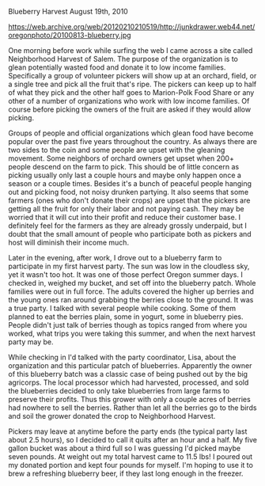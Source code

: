 Blueberry Harvest
August 19th, 2010

https://web.archive.org/web/20120210210519/http://junkdrawer.web44.net/oregonphoto/20100813-blueberry.jpg

One morning before work while surfing the web I came across a site called Neighborhood Harvest of Salem. The purpose of the organization is to glean potentially wasted food and donate it to low income families. Specifically a group of volunteer pickers will show up at an orchard, field, or a single tree and pick all the fruit that's ripe. The pickers can keep up to half of what they pick and the other half goes to Marion-Polk Food Share or any other of a number of organizations who work with low income families. Of course before picking the owners of the fruit are asked if they would allow picking.

Groups of people and official organizations which glean food have become popular over the past five years throughout the country. As always there are two sides to the coin and some people are upset with the gleaning movement. Some neighbors of orchard owners get upset when 200+ people descend on the farm to pick. This should be of little concern as picking usually only last a couple hours and maybe only happen once a season or a couple times. Besides it's a bunch of peaceful people hanging out and picking food, not noisy drunken partying. It also seems that some farmers (ones who don't donate their crops) are upset that the pickers are getting all the fruit for only their labor and not paying cash. They may be worried that it will cut into their profit and reduce their customer base. I definitely feel for the farmers as they are already grossly underpaid, but I doubt that the small amount of people who participate both as pickers and host will diminish their income much.

Later in the evening, after work, I drove out to a blueberry farm to participate in my first harvest party. The sun was low in the cloudless sky, yet it wasn't too hot. It was one of those perfect Oregon summer days. I checked in, weighed my bucket, and set off into the blueberry patch. Whole families were out in full force. The adults covered the higher up berries and the young ones ran around grabbing the berries close to the ground. It was a true party. I talked with several people while cooking. Some of them planned to eat the berries plain, some in yogurt, some in blueberry pies. People didn't just talk of berries though as topics ranged from where you worked, what trips you were taking this summer, and when the next harvest party may be.

While checking in I'd talked with the party coordinator, Lisa, about the organization and this particular patch of blueberries. Apparently the owner of this blueberry batch was a classic case of being pushed out by the big agricorps. The local processor which had harvested, processed, and sold the blueberries decided to only take blueberries from large farms to preserve their profits. Thus this grower with only a couple acres of berries had nowhere to sell the berries. Rather than let all the berries go to the birds and soil the grower donated the crop to Neighborhood Harvest.

Pickers may leave at anytime before the party ends (the typical party last about 2.5 hours), so I decided to call it quits after an hour and a half. My five gallon bucket was about a third full so I was guessing I'd picked maybe seven pounds. At weight out my total harvest came to 11.5 lbs! I poured out my donated portion and kept four pounds for myself. I'm hoping to use it to brew a refreshing blueberry beer, if they last long enough in the freezer.
